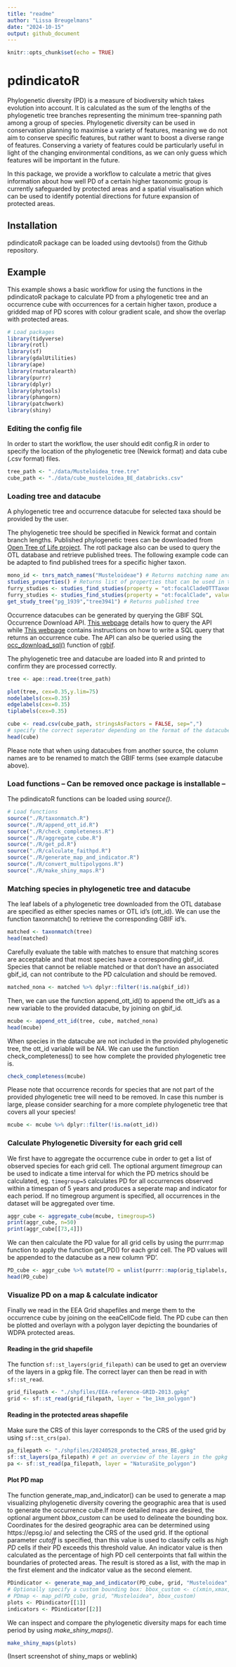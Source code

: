 ```yaml
---
title: "readme"
author: "Lissa Breugelmans"
date: "2024-10-15"
output: github_document
---
```

<!-- README.md is generated from README.Rmd. Please edit that file -->

```r
knitr::opts_chunk$set(echo = TRUE)
```

# pdindicatoR

Phylogenetic diversity (PD) is a measure of biodiversity which takes evolution into account. It is calculated as the sum of the lengths of the phylogenetic tree branches representing the minimum tree-spanning path among a group of species.
Phylogenetic diversity can be used in conservation planning to maximise a variety of features, meaning we do not aim to conserve specific features, but rather want to boost a diverse range of features. Conserving a variety of features could be particularly useful in light of the changing environmental conditions, as we can only guess which features will be important in the future.

In this package, we provide a workflow to calculate a metric that gives information about how well PD of a certain higher taxonomic group is currently safeguarded by protected areas and a spatial visualisation which can be used to identify potential directions for future expansion of protected areas.


## Installation

pdindicatoR package can be loaded using devtools() from the Github repository.

## Example

This example shows a basic workflow for using the functions in the pdindicatoR package to calculate PD from a phylogenetic tree and an occurrence cube with occurrences for a certain higher taxon, produce a gridded map of PD scores with colour gradient scale, and show the overlap with protected areas. 

```r
# Load packages
library(tidyverse)
library(rotl)
library(sf)
library(gdalUtilities)
library(ape)
library(rnaturalearth)
library(purrr)
library(dplyr)
library(phytools)
library(phangorn)
library(patchwork)
library(shiny)
```

### Editing the config file

In order to start the workflow, the user should edit config.R in order to specify the location of the phylogenetic tree (Newick format) and data cube (.csv format) files.

```r
tree_path <- "./data/Musteloidea_tree.tre"
cube_path <- "./data/cube_musteloidea_BE_databricks.csv"
```
### Loading tree and datacube

A phylogenetic tree and occurrence datacube for selected taxa should be provided by the user. 

The phylogenetic tree should be specified in Newick format and contain branch lengths. Published phylogenetic trees can be downloaded from <a href="https://tree.opentreeoflife.org/"> Open Tree of Life project</a>. The rotl package also can be used to query the OTL database and retrieve published trees. The following example code can be adapted to find published trees for a specific higher taxon.

```r
mono_id <- tnrs_match_names("Musteloideae") # Returns matching name and ott_id of taxon
studies_properties() # Returns list of properties that can be used in the search
furry_studies <- studies_find_studies(property = "ot:focalCladeOTTTaxonName", value = "Mustelidae") # Search for unique name
furry_studies <- studies_find_studies(property = "ot:focalClade", value = 348043) # Search for ott_id
get_study_tree("pg_1939","tree3941") # Returns published tree
```

Occurrence datacubes can be generated by querying the GBIF SQL Occurrence Download API. <a href="https://techdocs.gbif.org/en/data-use/api-sql-downloads">This webpage</a> details how to query the API while <a href="https://techdocs.gbif.org/en/data-use/data-cubes">This webpage</a> contains instructions on how to write a SQL query that returns an occurrence cube. The API can also be queried using the <a href="https://docs.ropensci.org/rgbif/reference/occ_download_sql.html">occ_download_sql()</a> function of <a href="https://docs.ropensci.org/rgbif/index.html">rgbif</a>.

The phylogenetic tree and datacube are loaded into R and printed to confirm they are processed correctly.

```r
tree <- ape::read.tree(tree_path)
```
```r
plot(tree, cex=0.35,y.lim=75)
nodelabels(cex=0.35)
edgelabels(cex=0.35)
tiplabels(cex=0.35)
```
```r
cube <- read.csv(cube_path, stringsAsFactors = FALSE, sep=",")
# specify the correct seperator depending on the format of the datacube - occurrence datacubes downloaded through the GBIF SQL API  are currently tab seperated (sep="\t")
head(cube)
```
Please note that when using datacubes from another source, the column names are to be renamed to match the GBIF terms (see example datacube above).

### Load functions -- Can be removed once package is installable -- 

The pdindicatoR functions can be loaded using *source()*.
```r
# Load functions
source("./R/taxonmatch.R")
source("./R/append_ott_id.R")
source("./R/check_completeness.R")
source("./R/aggregate_cube.R")
source("./R/get_pd.R")
source("./R/calculate_faithpd.R")
source("./R/generate_map_and_indicator.R")
source("./R/convert_multipolygons.R")
source("./R/make_shiny_maps.R")
```

### Matching species in phylogenetic tree and datacube

The leaf labels of a phylogenetic tree downloaded from the OTL database are specified as either species names or OTL id's (ott_id). We can use the function taxonmatch() to retrieve the corresponding GBIF id's.

```r
matched <- taxonmatch(tree)
head(matched)
```

Carefully evaluate the table with matches to ensure that matching scores are acceptable and that most species have a corresponding gbif_id. Species that cannot be reliable matched or that don't have an associated gbif_id, can not contribute to the PD calculation and should be removed.

```r
matched_nona <- matched %>% dplyr::filter(!is.na(gbif_id))
```

Then, we can use the function append_ott_id() to append the ott_id's as a new variable to the provided datacube, by joining on gbif_id.

```r
mcube <- append_ott_id(tree, cube, matched_nona)
head(mcube)
```

When species in the datacube are not included in the provided phylogenetic tree, the ott_id variable will be *NA*. We can use the function check_completeness() to see how complete the provided phylogenetic tree is.
```r
check_completeness(mcube)
```

Please note that occurrence records for species that are not part of the provided phylogenetic tree will need to be removed. In case this number is large, please consider searching for a more complete phylogenetic tree that covers all your species!

```r
mcube <- mcube %>% dplyr::filter(!is.na(ott_id))
```


### Calculate Phylogenetic Diversity for each grid cell

We first have to aggregate the occurrence cube in order to get a list of observed species for each grid cell. The optional argument *timegroup* can be used to indicate a time interval for which the PD metrics should be calculated, eg. `timegroup=5` calculates PD for all occurrences observed within a timespan of 5 years and produces a seperate map and indicator for each period. If no timegroup argument is specified, all occurrences in the dataset will be aggregated over time.

```r
aggr_cube <- aggregate_cube(mcube, timegroup=5)
print(aggr_cube, n=50)
print(aggr_cube[[73,4]])
```

We can then calculate the PD value for all grid cells by using the purrr:map function to apply the function get_PD() for each grid cell. The PD values will be appended to the datacube as a new column 'PD'.


```r
PD_cube <- aggr_cube %>% mutate(PD = unlist(purrr::map(orig_tiplabels, ~ get_pd(tree, unlist(.x)))))
head(PD_cube)
```


### Visualize PD on a map & calculate indicator

Finally we read in the EEA Grid shapefiles and merge them to the occurrence cube by joining on the eeaCellCode field. The PD cube can then be plotted and overlayn with a polygon layer depicting the boundaries of WDPA protected areas.

#### Reading in the grid shapefile

The function `sf::st_layers(grid_filepath)` can be used to get an overview of the 
layers in a gpkg file. The correct layer can then be read in with `sf::st_read`.

```r
grid_filepath <- "./shpfiles/EEA-reference-GRID-2013.gpkg"
grid <- sf::st_read(grid_filepath, layer = "be_1km_polygon")
```

#### Reading in the protected areas shapefile 

Make sure the CRS of this layer corresponds to the CRS of the used grid by using `sf::st_crs(pa)`.

```r
pa_filepath <- "./shpfiles/20240528_protected_areas_BE.gpkg"
sf::st_layers(pa_filepath) # get an overview of the layers in the gpkg
pa <- sf::st_read(pa_filepath, layer = "NaturaSite_polygon")
```

#### Plot PD map

The function generate_map_and_indicator() can be used to generate a map 
visualizing phylogenetic diversity covering the geographic area that is used to
generate the occurrence cube.If more detailed maps are desired, the optional 
argument *bbox_custom* can be used to delineate the bounding box. Coordinates 
for the desired geographic area 
can be determined using https://epsg.io/ and selecting the CRS of the used grid.
If the optional parameter *cutoff* is specified, than this value is used to 
classify cells as *high PD* cells if their PD exceeds this threshold value. An 
indicator value is then calculated as the percentage of high PD cell 
centerpoints that fall within the boundaries of protected areas. The result is
stored as a list, with the map in the first element and the indicator value as 
the second element. 

```r
PDindicator <- generate_map_and_indicator(PD_cube, grid, "Musteloidea", cutoff=12)
# Optionally specify a custom bounding box: bbox_custom <- c(xmin,xmax,ymin,ymax)
# PDmap <- map_pd(PD_cube, grid, "Musteloidea", bbox_custom)
plots <- PDindicator[[1]]
indicators <- PDindicator[[2]]
```

We can inspect and compare the phylogenetic diversity maps for each time period by using *make_shiny_maps()*.

```r
make_shiny_maps(plots)
```
(Insert screenshot of shiny_maps or weblink)




